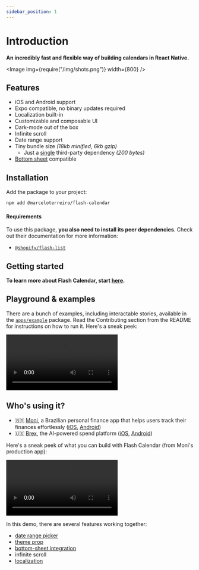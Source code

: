 ```yaml
---
sidebar_position: 1
---
```



# Introduction

**An incredibly fast and flexible way of building calendars in React Native.**

<Image img={require("/img/shots.png")} width={800} />

## Features

- iOS and Android support
- Expo compatible, no binary updates required
- Localization built-in
- Customizable and composable UI
- Dark-mode out of the box
- Infinite scroll
- Date range support
- Tiny bundle size _(18kb minified, 6kb gzip)_
  - Just a [single](https://github.com/developit/mitt) third-party dependency _(200 bytes)_
- [Bottom sheet](https://github.com/gorhom/react-native-bottom-sheet) compatible

## Installation

Add the package to your project:

```bash npm2yarn
npm add @marceloterreiro/flash-calendar
```

#### Requirements

To use this package, **you also need to install its peer dependencies**. Check out their documentation for more information:

- [`@shopify/flash-list`](https://shopify.github.io/flash-list)

## Getting started

**To learn more about Flash Calendar, start [here](/fundamentals/principles).**

## Playground & examples

There are a bunch of examples, including interactable stories, available in the [`apps/example`](https://github.com/MarceloPrado/flash-calendar/tree/285bcec42efa067455bcf44862eeb0f74985caba/apps/example) package. Read the Contributing section from the README for instructions on how to run it. Here's a sneak peek:

<video controls width={500}>
  <source src={playgroundVideo} type="video/mp4" />
</video>

## Who's using it?

- 🇧🇷 [Moni](https://apps.apple.com/br/app/moni-finan%C3%A7as-pessoais/id6462422147), a Brazilian personal finance app that helps users track their finances effortlessly ([iOS](https://apps.apple.com/br/app/moni-finan%C3%A7as-pessoais/id6462422147), [Android](https://play.google.com/store/apps/details?id=com.marceloterreiro.moni))
- 🇺🇸 [Brex](https://brex.com), the AI-powered spend platform ([iOS](https://apps.apple.com/us/app/brex/id1472905508), [Android](https://play.google.com/store/apps/details?id=com.brex.mobile&hl=en&pli=1))

Here's a sneak peek of what you can build with Flash Calendar (from Moni's production app):

<video controls width={500}>
  <source src={moniVideo} type="video/mp4" />
</video>

In this demo, there are several features working together:

- [date range picker](/fundamentals/usage#date-range-picker)
- [theme prop](/fundamentals/customization.mdx#theme-prop)
- [bottom-sheet integration](/fundamentals/usage#bottom-sheet)
- infinite scroll
- [localization](/fundamentals/usage#localization)
